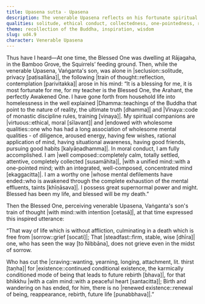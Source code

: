 ```yaml
---
title: Upasena sutta - Upasena
description: The venerable Upasena reflects on his fortunate spiritual life and his teacher, the Buddha. The Buddha, perceiving Upasena's thoughts, expresses an inspired utterance.
qualities: solitude, ethical conduct, collectedness, one-pointedness, recollection of the Buddha, sorrow-free
theme: recollection of the Buddha, inspiration, wisdom
slug: ud4.9
character: Venerable Upasena
---
```


Thus have I heard—At one time, the Blessed One was dwelling at Rājagaha, in the Bamboo Grove, the Squirrels’ feeding ground. Then, while the venerable Upasena, Vaṅganta's son, was alone in |seclusion::solitude, privacy [paṭisallāna]|, the following |train of thought::reflection, contemplation [parivitakka]| arose in his mind: “It is a blessing for me, it is most fortunate for me, for my teacher is the Blessed One, the Arahant, the perfectly Awakened One. I have gone forth from household life into homelessness in the well explained |Dhamma::teachings of the Buddha that point to the nature of reality, the ultimate truth [dhamma]| and |Vinaya::code of monastic discipline rules, training [vinaya]|. My spiritual companions are |virtuous::ethical, moral [sīlavant]| and |endowed with wholesome qualities::one who has had a long association of wholesome mental qualities - of diligence, aroused energy, having few wishes, rational application of mind, having situational awareness, having good friends, pursuing good habits [kalyāṇadhamma]|. In moral conduct, I am fully accomplished. I am |well composed::completely calm, totally settled, attentive, completely collected [susamāhita]|, |with a unified mind::with a one-pointed mind; with an integrated, well-composed, concentrated mind [ekaggacitta]|. I am a worthy one |whose mental defilements have ended::who is awakened through the complete exhaustion of the mental effluents, taints [khīṇāsava]|. I possess great supernormal power and might. Blessed has been my life, and blessed will be my death.”

Then the Blessed One, perceiving venerable Upasena, Vaṅganta's son's train of thought |with mind::with intention [cetasā]|, at that time expressed this inspired utterance:

“That way of life which is without affliction,
culminating in a death which is free from |sorrow::grief [socati]|;
That |steadfast::firm, stable, wise [dhīra]| one, who has seen the way [to Nibbāna],
does not grieve even in the midst of sorrow.

Who has cut the |craving::wanting, yearning, longing, attachment, lit. thirst [taṇha]| for |existence::continued conditional existence, the karmically conditioned mode of being that leads to future rebirth [bhava]|,
for that bhikkhu |with a calm mind::with a peaceful heart [santacitta]|;
Birth and wandering on has ended,
for him, there is no |renewed existence::renewal of being, reappearance, rebirth, future life [punabbhava]|.”